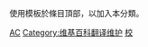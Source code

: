 {{hiddencat}}
使用{{tl|Proofreader needed}}模板於條目頂部，以加入本分類。

[[Category:维基百科维护|AC]]
[[Category:维基百科翻译维护|Category:维基百科翻译维护]]
[[Category:維基百科審稿|校]]